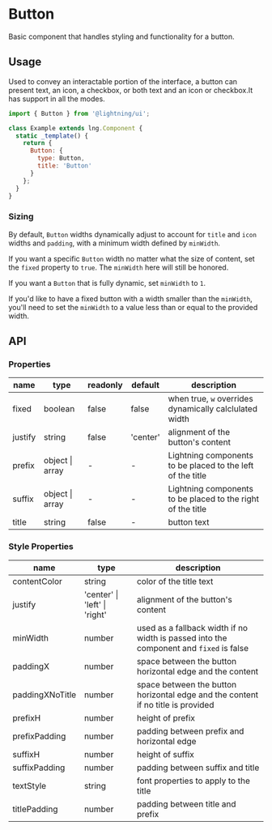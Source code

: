 
# Button

Basic component that handles styling and functionality for a button.

## Usage

Used to convey an interactable portion of the interface, a button can present text, an icon, a checkbox, or both text and an icon or checkbox.It has support in all the modes.

```js
import { Button } from '@lightning/ui';

class Example extends lng.Component {
  static _template() {
    return {
      Button: {
        type: Button,
        title: 'Button'
      }
    };
  }
}
```

<Canvas>
  <Story id="elements-button-themed--basic" />
</Canvas>

### Sizing

By default, `Button` widths dynamically adjust to account for `title` and `icon` widths and `padding`, with a minimum width defined by `minWidth`.

If you want a specific `Button` width no matter what the size of content, set the `fixed` property to `true`. The `minWidth` here will still be honored.

If you want a `Button` that is fully dynamic, set `minWidth` to `1`.

If you'd like to have a fixed button with a width smaller than the `minWidth`, you'll need to set the `minWidth` to a value less than or equal to the provided width.

## API

### Properties

| name    | type            | readonly | default  | description                                                 |
| ------- | --------------- | -------- | -------- | ----------------------------------------------------------- |
| fixed   | boolean         | false    | false    | when true, `w` overrides dynamically calclulated width      |
| justify | string          | false    | 'center' | alignment of the button's content                           |
| prefix  | object \| array | -        | -        | Lightning components to be placed to the left of the title  |
| suffix  | object \| array | -        | -        | Lightning components to be placed to the right of the title |
| title   | string          | false    | -        | button text                                                 |

### Style Properties

| name            | type                          | description                                                                            |
| --------------- | ----------------------------- | -------------------------------------------------------------------------------------- |
| contentColor    | string                        | color of the title text                                                                |
| justify         | 'center' \| 'left' \| 'right' | alignment of the button's content                                                      |
| minWidth        | number                        | used as a fallback width if no width is passed into the component and `fixed` is false |
| paddingX        | number                        | space between the button horizontal edge and the content                               |
| paddingXNoTitle | number                        | space between the button horizontal edge and the content if no title is provided       |
| prefixH         | number                        | height of prefix                                                                       |
| prefixPadding   | number                        | padding between prefix and horizontal edge                                             |
| suffixH         | number                        | height of suffix                                                                       |
| suffixPadding   | number                        | padding between suffix and title                                                       |
| textStyle       | string                        | font properties to apply to the title                                                  |
| titlePadding    | number                        | padding between title and prefix                                                       |
